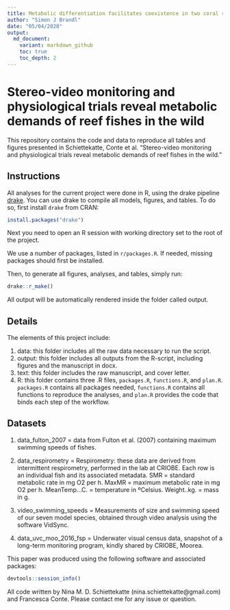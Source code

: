 ```yaml
---
title: Metabolic differentiation facilitates coexistence in two coral reef fish species
author: "Simon J Brandl"
date: "05/04/2020"
output:
  md_document:
    variant: markdown_github
    toc: true
    toc_depth: 2
---
```


# Stereo-video monitoring and physiological trials reveal metabolic demands of reef fishes in the wild

This repository contains the code and data to reproduce all tables and figures presented in Schiettekatte, Conte et al. "Stereo-video monitoring and physiological trials reveal metabolic demands of reef fishes in the wild." 


## Instructions
All analyses for the current project were done in R, using the drake pipeline [drake](https://github.com/ropensci/drake). You can use drake to compile all models, figures, and tables.
To do so, first install `drake` from CRAN: 
```r
install.packages("drake")
```
Next you need to open an R session with working directory set to the root of the project.    

We use a number of packages, listed in `r/packages.R`. If needed, missing packages should first be installed. 

Then, to generate all figures, analyses, and tables, simply run:

```r
drake::r_make()
```

All output will be automatically rendered inside the folder called output. 

## Details
The elements of this project include: 

1) data: this folder includes all the raw data necessary to run the script.
2) output: this folder includes all outputs from the R-script, including figures and the manuscript in docx.
3) text: this folder includes the raw manuscript, and cover letter.
4) R: this folder contains three .R files, `packages.R`, `functions.R`, and `plan.R`.     
`packages.R` contains all packages needed, `functions.R` contains all functions to reproduce the analyses, and `plan.R` provides the code that binds each step of the workflow.

## Datasets

1. data_fulton_2007 = data from Fulton et al. (2007) containing maximum swimming speeds of fishes.

2. data_respirometry = Respirometry: these data are derived from intermittent respirometry, performed in the lab at CRIOBE. Each row is an individual fish and its associated metadata. SMR = standard metabolic rate in mg O2 per h. MaxMR = maximum metabolic rate in mg O2 per h. MeanTemp...C. = temperature in ºCelsius. Weight..kg. = mass in g.

3. video_swimming_speeds = Measurements of size and swimming speed of our seven model species, obtained through video analysis using the software VidSync. 

4. data_uvc_moo_2016_fsp = Underwater visual census data, snapshot of a long-term monitoring program, kindly shared by CRIOBE, Moorea. 


This paper was produced using the following software and associated packages:

```r
devtools::session_info()
```


All code written by Nina M. D. Schiettekatte (nina.schiettekatte@gmail.com) and Francesca Conte. Please contact me for any issue or question. 
